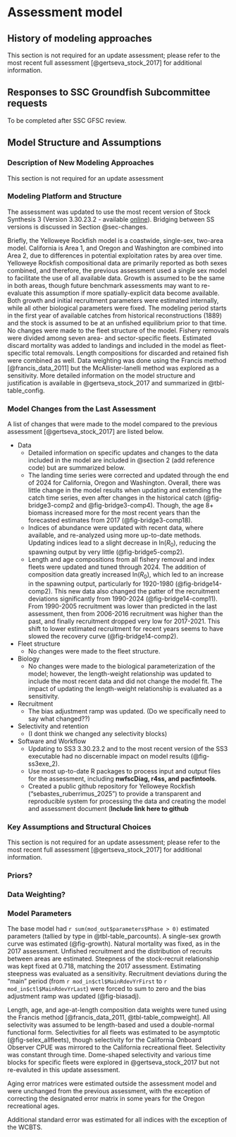 # Assessment model

## History of modeling approaches

This section is not required for an update assessment; please refer to the most recent full assessment [@gertseva_stock_2017] for additional information.

## Responses to SSC Groundfish Subcommittee requests

To be completed after SSC GFSC review.

## Model Structure and Assumptions

### Description of New Modeling Approaches

This section is not required for an update assessment

### Modeling Platform and Structure

The assessment was updated to use the most recent version of Stock Synthesis 3 (Version 3.30.23.2 - available [online](https://github.com/nmfs-ost/ss3-source-code/releases/tag/v3.30.23.2)). Bridging between SS versions is discussed in Section @sec-changes. 

Briefly, the Yelloweye Rockfish model is a coastwide, single-sex, two-area model. California is Area 1, and Oregon and Washington are combined into Area 2, due to differences in potential exploitation rates by area over time. Yelloweye Rockfish compositional data are primarily reported as both sexes combined, and therefore, the previous assessment used a single sex model to facilitate the use of all available data. Growth is assumed to be the same in both areas, though future benchmark assessments may want to re-evaluate this assumption if more spatially-explicit data become available. Both growth and initial recruitment parameters were estimated internally, while all other biological parameters were fixed. The modeling period starts in the first year of available catches from historical reconstructions (1889) and the stock is assumed to be at an unfished equilibrium prior to that time. No changes were made to the fleet structure of the model. Fishery removals were divided among seven area- and sector-specific fleets. Estimated discard mortality was added to landings and included in the model as fleet-specific total removals. Length compositions for discarded and retained fish were combined as well. Data weighting was done using the Francis method [@francis_data_2011] but the McAllister-Ianelli method was explored as a sensitivity. More detailed information on the model structure and justification is available in @gertseva_stock_2017 and summarized in @tbl-table_config.

### Model Changes from the Last Assessment{#sec-changes}

A list of changes that were made to the model compared to the previous assessment [@gertseva_stock_2017] are listed below. 

- Data 
    - Detailed information on specific updates and changes to the data included in the model are included in @section 2 (add reference code) but are summarized below. 
    - The landing time series were corrected and updated through the end of 2024 for California, Oregon and Washington. Overall, there was little change in the model results when updating and extending the catch time series, even after changes in the historical catch (@fig-bridge3-comp2 and @fig-bridge3-comp4). Though, the age 8+ biomass increased more for the most recent years than the forecasted estimates from 2017 (@fig-bridge3-comp18).   
    - Indices of abundance were updated with recent data, where available, and re-analyzed using more up-to-date methods. Updating indices lead to a slight decrease in ln($R$~0~), reducing the spawning output by very little (@fig-bridge5-comp2).
    - Length and age compositions from all fishery removal and index fleets were updated and tuned through 2024. The addition of composition data greatly increased ln($R$~0~), which led to an increase in the spawning output, particularly for 1920-1980 (@fig-bridge14-comp2). This new data also changed the patter of the recruitment deviations significantly from 1990-2024 (@fig-bridge14-comp11). From 1990-2005 recruitment was lower than predicted in the last assessment, then from 2006-2016 recruitment was higher than the past, and finally recruitment dropped very low for 2017-2021. This shift to lower estimated recruitment for recent years seems to have slowed the recovery curve (@fig-bridge14-comp2).
- Fleet structure
    - No changes were made to the fleet structure.
- Biology
    - No changes were made to the biological parameterization of the model; however, the length-weight relationship was updated to include the most recent data and did not change the model fit. The impact of updating the length-weight relationship is evaluated as a sensitivity. 
- Recruitment
    - The bias adjustment ramp was updated. (Do we specifically need to say what changed??)
- Selectivity and retention
    -  (I dont think we changed any selectivity blocks)
- Software and Workflow
    - Updating to SS3 3.30.23.2 and to the most recent version of the SS3 executable had no discernable impact on model results (@fig-ss3exe_2). 
    - Use most up-to-date R packages to process input and output files for the assessment, including **nwfscDiag, r4ss, and pacfintools**. 
    - Created a public github repository for Yelloweye Rockfish ("sebastes_ruberrimus_2025") to provide a transparent and reproducible system for processing the data and creating the model and assessment document (**Include link here to github**

### Key Assumptions and Structural Choices

This section is not required for an update assessment; please refer to the most recent full assessment [@gertseva_stock_2017] for additional information.

### Priors?

### Data Weighting?

### Model Parameters

The base model had `r sum(mod_out$parameters$Phase > 0)` estimated parameters (tallied by type in @tbl-table_parcounts). A single-sex growth curve was estimated (@fig-growth). Natural mortality was fixed, as in the 2017 assessment. Unfished recruitment and the distribution of recruits between areas are estimated. Steepness of the stock-recruit relationship was kept fixed at 0.718, matching the 2017 assessment. Estimating steepness was evaluated as a sensitivity. Recruitment deviations during the "main" period (from `r mod_in$ctl$MainRdevYrFirst` to `r mod_in$ctl$MainRdevYrLast`) were forced to sum to zero and the bias adjustment ramp was updated (@fig-biasadj). 

Length, age, and age-at-length composition data weights were tuned using the Francis method [@francis_data_2011, @tbl-table_compweight]. All selectivity was assumed to be length-based and used a double-normal functional form. Selectivities for all fleets was estimated to be asymptotic (@fig-selex_allfleets), though selectivity for the California Onboard Observer CPUE was mirrored to the California recreational fleet. Selectivity was constant through time. Dome-shaped selectivity and various time blocks for specific fleets were explored in @gertseva_stock_2017 but not re-evaluted in this update assessment.   

Aging error matrices were estimated outside the assessment model and were unchanged from the previous assessment, with the exception of correcting the designated error matrix in some years for the Oregon recreational ages. 

Additional standard error was estimated for all indices with the exception of the WCBTS. 


